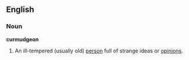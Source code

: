 ==English==

===Noun===
'''curmudgeon'''
#An ill-tempered (usually old) [[person]] full of strange ideas or [[opinion|opinions]].